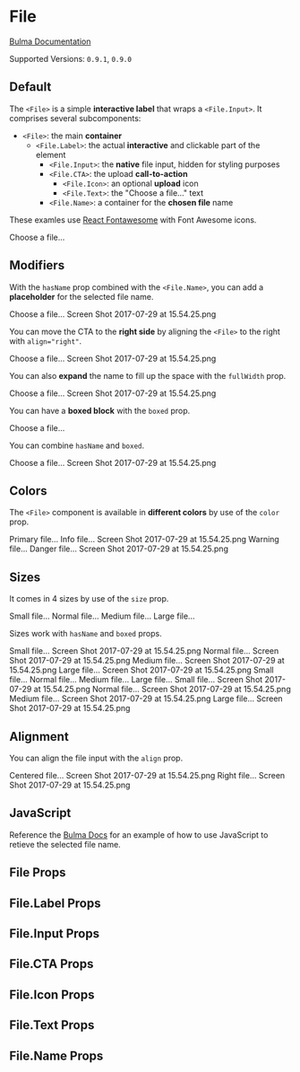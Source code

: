 


<Meta title="Form/File" component={File} />

# File

[Bulma Documentation](https://bulma.io/documentation/form/file/)

Supported Versions: `0.9.1`, `0.9.0`

## Default

The `<File>` is a simple **interactive label** that wraps a `<File.Input>`. It comprises several subcomponents:

- `<File>`: the main **container**
  - `<File.Label>`: the actual **interactive** and clickable part of the element
    - `<File.Input>`: the **native** file input, hidden for styling purposes
    - `<File.CTA>`: the upload **call-to-action**
      - `<File.Icon>`: an optional **upload** icon
      - `<File.Text>`: the "Choose a file…" text
    - `<File.Name>`: a container for the **chosen file** name

These examles use [React Fontawesome](https://github.com/FortAwesome/react-fontawesome) with Font Awesome icons.

<Canvas>
  <Story name="Default">
    <File>
      <File.Label>
        <File.Input name="resume" />
        <File.CTA>
          <File.Icon>
            <FontAwesomeIcon icon={faUpload} />
          </File.Icon>
          <File.Text>
            Choose a file...
          </File.Text>
        </File.CTA>
      </File.Label>
    </File>
  </Story>
</Canvas>

## Modifiers

With the `hasName` prop combined with the `<File.Name>`, you can add a **placeholder** for the selected file name.

<Canvas>
  <Story name="With name">
    <File hasName>
      <File.Label>
        <File.Input name="resume" />
        <File.CTA>
          <File.Icon>
            <FontAwesomeIcon icon={faUpload} />
          </File.Icon>
          <File.Text>
            Choose a file...
          </File.Text>
        </File.CTA>
        <File.Name>
          Screen Shot 2017-07-29 at 15.54.25.png
        </File.Name>
      </File.Label>
    </File>
  </Story>
</Canvas>

You can move the CTA to the **right side** by aligning the `<File>` to the right with `align="right"`.

<Canvas>
  <Story name="With CTA right">
    <File align="right" hasName>
      <File.Label>
        <File.Input name="resume" />
        <File.CTA>
          <File.Icon>
            <FontAwesomeIcon icon={faUpload} />
          </File.Icon>
          <File.Text>
            Choose a file...
          </File.Text>
        </File.CTA>
        <File.Name>
          Screen Shot 2017-07-29 at 15.54.25.png
        </File.Name>
      </File.Label>
    </File>
  </Story>
</Canvas>

You can also **expand** the name to fill up the space with the `fullWidth` prop.

<Canvas>
  <Story name="Fullwidth">
    <File hasName fullWidth>
      <File.Label>
        <File.Input name="resume" />
        <File.CTA>
          <File.Icon>
            <FontAwesomeIcon icon={faUpload} />
          </File.Icon>
          <File.Text>
            Choose a file...
          </File.Text>
        </File.CTA>
        <File.Name>
          Screen Shot 2017-07-29 at 15.54.25.png
        </File.Name>
      </File.Label>
    </File>
  </Story>
</Canvas>

You can have a **boxed block** with the `boxed` prop.

<Canvas>
  <Story name="Boxed">
    <File boxed>
      <File.Label>
        <File.Input name="resume" />
        <File.CTA>
          <File.Icon>
            <FontAwesomeIcon icon={faUpload} />
          </File.Icon>
          <File.Text>
            Choose a file...
          </File.Text>
        </File.CTA>
      </File.Label>
    </File>
  </Story>
</Canvas>

You can combine `hasName` and `boxed`.

<Canvas>
  <Story name="Boxed with name">
    <File hasName boxed>
      <File.Label>
        <File.Input name="resume" />
        <File.CTA>
          <File.Icon>
            <FontAwesomeIcon icon={faUpload} />
          </File.Icon>
          <File.Text>
            Choose a file...
          </File.Text>
        </File.CTA>
        <File.Name>
          Screen Shot 2017-07-29 at 15.54.25.png
        </File.Name>
      </File.Label>
    </File>
  </Story>
</Canvas>

## Colors

The `<File>` component is available in **different colors** by use of the `color` prop.

<Canvas>
  <Story name="Colors">
    <Field>
      <File color="primary">
        <File.Label>
          <File.Input name="resume" />
          <File.CTA>
            <File.Icon>
              <FontAwesomeIcon icon={faUpload} />
            </File.Icon>
            <File.Text>
              Primary file...
            </File.Text>
          </File.CTA>
        </File.Label>
      </File>
    </Field>
    <Field>
      <File color="info" hasName>
        <File.Label>
          <File.Input name="resume" />
          <File.CTA>
            <File.Icon>
              <FontAwesomeIcon icon={faUpload} />
            </File.Icon>
            <File.Text>
              Info file...
            </File.Text>
          </File.CTA>
          <File.Name>
            Screen Shot 2017-07-29 at 15.54.25.png
          </File.Name>
        </File.Label>
      </File>
    </Field>
    <Field>
      <File color="warning" boxed>
        <File.Label>
          <File.Input name="resume" />
          <File.CTA>
            <File.Icon>
              <FontAwesomeIcon icon={faCloudUploadAlt} />
            </File.Icon>
            <File.Text>
              Warning file...
            </File.Text>
          </File.CTA>
        </File.Label>
      </File>
    </Field>
    <Field>
      <File color="danger" boxed hasName>
        <File.Label>
          <File.Input name="resume" />
          <File.CTA>
            <File.Icon>
              <FontAwesomeIcon icon={faCloudUploadAlt} />
            </File.Icon>
            <File.Text>
              Danger file...
            </File.Text>
          </File.CTA>
          <File.Name>
            Screen Shot 2017-07-29 at 15.54.25.png
          </File.Name>
        </File.Label>
      </File>
    </Field>
  </Story>
</Canvas>

## Sizes

It comes in 4 sizes by use of the `size` prop.

<Canvas>
  <Story name="Sizes">
    <Field>
      <File size="small">
        <File.Label>
          <File.Input name="resume" />
          <File.CTA>
            <File.Icon>
              <FontAwesomeIcon icon={faUpload} />
            </File.Icon>
            <File.Text>
              Small file...
            </File.Text>
          </File.CTA>
        </File.Label>
      </File>
    </Field>
    <Field>
      <File>
        <File.Label>
          <File.Input name="resume" />
          <File.CTA>
            <File.Icon>
              <FontAwesomeIcon icon={faUpload} />
            </File.Icon>
            <File.Text>
              Normal file...
            </File.Text>
          </File.CTA>
        </File.Label>
      </File>
    </Field>
    <Field>
      <File size="medium">
        <File.Label>
          <File.Input name="resume" />
          <File.CTA>
            <File.Icon>
              <FontAwesomeIcon icon={faUpload} />
            </File.Icon>
            <File.Text>
              Medium file...
            </File.Text>
          </File.CTA>
        </File.Label>
      </File>
    </Field>
    <Field>
      <File size="large">
        <File.Label>
          <File.Input name="resume" />
          <File.CTA>
            <File.Icon>
              <FontAwesomeIcon icon={faUpload} />
            </File.Icon>
            <File.Text>
              Large file...
            </File.Text>
          </File.CTA>
        </File.Label>
      </File>
    </Field>
  </Story>
</Canvas>

Sizes work with `hasName` and `boxed` props.

<Canvas>
  <Story name="Sizes with name">
    <Field>
      <File size="small" hasName>
        <File.Label>
          <File.Input name="resume" />
          <File.CTA>
            <File.Icon>
              <FontAwesomeIcon icon={faUpload} />
            </File.Icon>
            <File.Text>
              Small file...
            </File.Text>
          </File.CTA>
          <File.Name>
            Screen Shot 2017-07-29 at 15.54.25.png
          </File.Name>
        </File.Label>
      </File>
    </Field>
    <Field>
      <File hasName>
        <File.Label>
          <File.Input name="resume" />
          <File.CTA>
            <File.Icon>
              <FontAwesomeIcon icon={faUpload} />
            </File.Icon>
            <File.Text>
              Normal file...
            </File.Text>
          </File.CTA>
          <File.Name>
            Screen Shot 2017-07-29 at 15.54.25.png
          </File.Name>
        </File.Label>
      </File>
    </Field>
    <Field>
      <File size="medium" hasName>
        <File.Label>
          <File.Input name="resume" />
          <File.CTA>
            <File.Icon>
              <FontAwesomeIcon icon={faUpload} />
            </File.Icon>
            <File.Text>
              Medium file...
            </File.Text>
          </File.CTA>
          <File.Name>
            Screen Shot 2017-07-29 at 15.54.25.png
          </File.Name>
        </File.Label>
      </File>
    </Field>
    <Field>
      <File size="large" hasName>
        <File.Label>
          <File.Input name="resume" />
          <File.CTA>
            <File.Icon>
              <FontAwesomeIcon icon={faUpload} />
            </File.Icon>
            <File.Text>
              Large file...
            </File.Text>
          </File.CTA>
          <File.Name>
            Screen Shot 2017-07-29 at 15.54.25.png
          </File.Name>
        </File.Label>
      </File>
    </Field>
  </Story>
</Canvas>

<Canvas>
  <Story name="Boxed sizes">
    <Field>
      <File size="small" boxed>
        <File.Label>
          <File.Input name="resume" />
          <File.CTA>
            <File.Icon>
              <FontAwesomeIcon icon={faUpload} />
            </File.Icon>
            <File.Text>
              Small file...
            </File.Text>
          </File.CTA>
        </File.Label>
      </File>
    </Field>
    <Field>
      <File boxed>
        <File.Label>
          <File.Input name="resume" />
          <File.CTA>
            <File.Icon>
              <FontAwesomeIcon icon={faUpload} />
            </File.Icon>
            <File.Text>
              Normal file...
            </File.Text>
          </File.CTA>
        </File.Label>
      </File>
    </Field>
    <Field>
      <File size="medium" boxed>
        <File.Label>
          <File.Input name="resume" />
          <File.CTA>
            <File.Icon>
              <FontAwesomeIcon icon={faUpload} />
            </File.Icon>
            <File.Text>
              Medium file...
            </File.Text>
          </File.CTA>
        </File.Label>
      </File>
    </Field>
    <Field>
      <File size="large" boxed>
        <File.Label>
          <File.Input name="resume" />
          <File.CTA>
            <File.Icon>
              <FontAwesomeIcon icon={faUpload} />
            </File.Icon>
            <File.Text>
              Large file...
            </File.Text>
          </File.CTA>
        </File.Label>
      </File>
    </Field>
  </Story>
</Canvas>

<Canvas>
  <Story name="Boxed sizes with name">
    <Field>
      <File size="small" boxed hasName>
        <File.Label>
          <File.Input name="resume" />
          <File.CTA>
            <File.Icon>
              <FontAwesomeIcon icon={faUpload} />
            </File.Icon>
            <File.Text>
              Small file...
            </File.Text>
          </File.CTA>
          <File.Name>
            Screen Shot 2017-07-29 at 15.54.25.png
          </File.Name>
        </File.Label>
      </File>
    </Field>
    <Field>
      <File boxed hasName>
        <File.Label>
          <File.Input name="resume" />
          <File.CTA>
            <File.Icon>
              <FontAwesomeIcon icon={faUpload} />
            </File.Icon>
            <File.Text>
              Normal file...
            </File.Text>
          </File.CTA>
          <File.Name>
            Screen Shot 2017-07-29 at 15.54.25.png
          </File.Name>
        </File.Label>
      </File>
    </Field>
    <Field>
      <File size="medium" boxed hasName>
        <File.Label>
          <File.Input name="resume" />
          <File.CTA>
            <File.Icon>
              <FontAwesomeIcon icon={faUpload} />
            </File.Icon>
            <File.Text>
              Medium file...
            </File.Text>
          </File.CTA>
          <File.Name>
            Screen Shot 2017-07-29 at 15.54.25.png
          </File.Name>
        </File.Label>
      </File>
    </Field>
    <Field>
      <File size="large" boxed hasName>
        <File.Label>
          <File.Input name="resume" />
          <File.CTA>
            <File.Icon>
              <FontAwesomeIcon icon={faUpload} />
            </File.Icon>
            <File.Text>
              Large file...
            </File.Text>
          </File.CTA>
          <File.Name>
            Screen Shot 2017-07-29 at 15.54.25.png
          </File.Name>
        </File.Label>
      </File>
    </Field>
  </Story>
</Canvas>

## Alignment

You can align the file input with the `align` prop.

<Canvas>
  <Story name="Alignment">
    <Field>
      <File align="center" color="success" boxed hasName>
        <File.Label>
          <File.Input name="resume" />
          <File.CTA>
            <File.Icon>
              <FontAwesomeIcon icon={faUpload} />
            </File.Icon>
            <File.Text>
              Centered file...
            </File.Text>
          </File.CTA>
          <File.Name>
            Screen Shot 2017-07-29 at 15.54.25.png
          </File.Name>
        </File.Label>
      </File>
    </Field>
    <Field>
      <File align="right" color="info" hasName>
        <File.Label>
          <File.Input name="resume" />
          <File.CTA>
            <File.Icon>
              <FontAwesomeIcon icon={faUpload} />
            </File.Icon>
            <File.Text>
              Right file...
            </File.Text>
          </File.CTA>
          <File.Name>
            Screen Shot 2017-07-29 at 15.54.25.png
          </File.Name>
        </File.Label>
      </File>
    </Field>
  </Story>
</Canvas>

## JavaScript

Reference the [Bulma Docs](https://bulma.io/documentation/form/file/#javascript) for an example of how to use JavaScript to retieve the selected file name.

## File Props

<ArgsTable of={File} />

## File.Label Props

<ArgsTable of={File.Label} />

## File.Input Props

<ArgsTable of={File.Input} />

## File.CTA Props

<ArgsTable of={File.CTA} />

## File.Icon Props

<ArgsTable of={File.Icon} />

## File.Text Props

<ArgsTable of={File.Text} />

## File.Name Props

<ArgsTable of={File.Name} />
